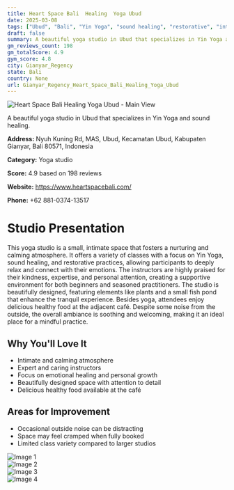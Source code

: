 ```yaml
---
title: Heart Space Bali  Healing  Yoga Ubud
date: 2025-03-08
tags: ["Ubud", "Bali", "Yin Yoga", "sound healing", "restorative", "intimate", "nurturing", "Gianyar Regency"]  
draft: false
summary: A beautiful yoga studio in Ubud that specializes in Yin Yoga and sound healing.
gm_reviews_count: 198
gm_totalScore: 4.9
gym_score: 4.8
city: Gianyar_Regency
state: Bali
country: None
url: Gianyar_Regency_Heart_Space_Bali_Healing_Yoga_Ubud
---
```


<div className="aspect-[16/9] relative my-8">
  <img 
    src="https://lh5.googleusercontent.com/p/AF1QipNTvOCL5agU8aEyZbYyww-cHI44IdP075KCQGNe=w1920-h1080-k-no"
    alt="Heart Space Bali  Healing  Yoga Ubud - Main View"
    className="object-cover absolute inset-0 w-full h-full rounded-lg"
  />
</div>

A beautiful yoga studio in Ubud that specializes in Yin Yoga and sound healing.

**Address:** Nyuh Kuning Rd, MAS, Ubud, Kecamatan Ubud, Kabupaten Gianyar, Bali 80571, Indonesia

**Category:** Yoga studio

**Score:** 4.9 based on 198 reviews

**Website:** https://www.heartspacebali.com/

**Phone:** +62 881-0374-13517

# Studio Presentation

This yoga studio is a small, intimate space that fosters a nurturing and calming atmosphere. It offers a variety of classes with a focus on Yin Yoga, sound healing, and restorative practices, allowing participants to deeply relax and connect with their emotions. The instructors are highly praised for their kindness, expertise, and personal attention, creating a supportive environment for both beginners and seasoned practitioners. The studio is beautifully designed, featuring elements like plants and a small fish pond that enhance the tranquil experience. Besides yoga, attendees enjoy delicious healthy food at the adjacent café. Despite some noise from the outside, the overall ambiance is soothing and welcoming, making it an ideal place for a mindful practice.

## Why You'll Love It

- Intimate and calming atmosphere
- Expert and caring instructors
- Focus on emotional healing and personal growth
- Beautifully designed space with attention to detail
- Delicious healthy food available at the café

## Areas for Improvement

- Occasional outside noise can be distracting
- Space may feel cramped when fully booked
- Limited class variety compared to larger studios

<div className="grid grid-cols-1 xl:grid-cols-2 gap-4 my-8">
<div className="aspect-[4/3] relative"><img src="https://lh3.googleusercontent.com/p/AF1QipOppL0YF5DCVUjbiNfxovO3LT3BadUMKWPD0Cj8=w1920-h1080-k-no" alt="Image 1" className="object-cover absolute inset-0 w-full h-full rounded-lg" /></div>
<div className="aspect-[4/3] relative"><img src="https://lh5.googleusercontent.com/p/AF1QipPm_gN_SG1u_nhtRH7tpWqKsKAmh3nTMnX_I44-=w1920-h1080-k-no" alt="Image 2" className="object-cover absolute inset-0 w-full h-full rounded-lg" /></div>
<div className="aspect-[4/3] relative"><img src="https://lh5.googleusercontent.com/p/AF1QipPJcCsKyu3Ps_Xy17zpUhZjRHXri71v2kD0gakG=w1920-h1080-k-no" alt="Image 3" className="object-cover absolute inset-0 w-full h-full rounded-lg" /></div>
<div className="aspect-[4/3] relative"><img src="https://lh3.googleusercontent.com/p/AF1QipOX9knzwsx7uMKkh-hQIL0WyFzpc3KJw99b8Wmg=w1920-h1080-k-no" alt="Image 4" className="object-cover absolute inset-0 w-full h-full rounded-lg" /></div>
</div>